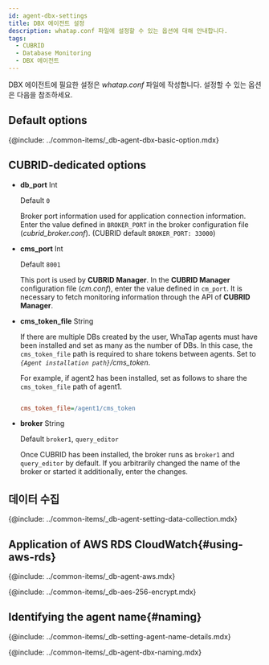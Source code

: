 ```yaml
---
id: agent-dbx-settings
title: DBX 에이전트 설정
description: whatap.conf 파일에 설정할 수 있는 옵션에 대해 안내합니다.
tags:
  - CUBRID
  - Database Monitoring
  - DBX 에이전트
---
```



DBX 에이전트에 필요한 설정은 _whatap.conf_ 파일에 작성합니다. 설정할 수 있는 옵션은 다음을 참조하세요.

## Default options

{@include: ../common-items/_db-agent-dbx-basic-option.mdx}

## CUBRID-dedicated options

-   **db_port** <span class='type'>Int</span>

    Default `0`

    Broker port information used for application connection information. Enter the value defined in `BROKER_PORT` in the broker configuration file (_cubrid_broker.conf_). (CUBRID default `BROKER_PORT: 33000`)

-   **cms_port** <span class='type'>Int</span>

    Default `8001`

    This port is used by **CUBRID Manager**. In the **CUBRID Manager** configuration file (_cm.conf_), enter the value defined in `cm_port`. It is necessary to fetch monitoring information through the API of **CUBRID Manager**.

-   **cms_token_file** <span class='type'>String</span>

    If there are multiple DBs created by the user, WhaTap agents must have been installed and set as many as the number of DBs. In this case, the `cms_token_file` path is required to share tokens between agents. Set to _`{Agent installation path}`/cms_token_. 

    For example, if agent2 has been installed, set as follows to share the `cms_token_file` path of agent1.

    ```ini title='whtap.conf'

    cms_token_file=/agent1/cms_token

    ```

-   **broker** <span class='type'>String</span>

    Default `broker1`, `query_editor`

    Once CUBRID has been installed, the broker runs as `broker1` and `query_editor` by default. If you arbitrarily changed the name of the broker or started it additionally, enter the changes.

## 데이터 수집

{@include: ../common-items/_db-agent-setting-data-collection.mdx}

## Application of AWS RDS CloudWatch{#using-aws-rds}

{@include: ../common-items/_db-agent-aws.mdx}

<!-- AES 256 암호화 적용 -->

{@include: ../common-items/_db-aes-256-encrypt.mdx}  

## Identifying the agent name{#naming}

{@include: ../common-items/_db-setting-agent-name-details.mdx}

{@include: ../common-items/_db-agent-dbx-naming.mdx}
